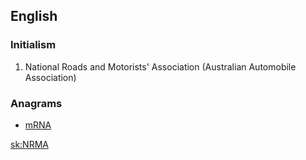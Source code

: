 ==English==

===Initialism===
{{head|en|initialism}}

# National Roads and Motorists' Association (Australian Automobile Association)

===Anagrams===
* [[mRNA#English|mRNA]]

[[sk:NRMA]]
